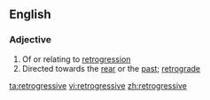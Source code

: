 ==English==
===Adjective===
{{en-adj}}
# Of or relating to [[retrogression]]
# Directed towards the [[rear]] or the [[past]]; [[retrograde]]

[[ta:retrogressive]]
[[vi:retrogressive]]
[[zh:retrogressive]]